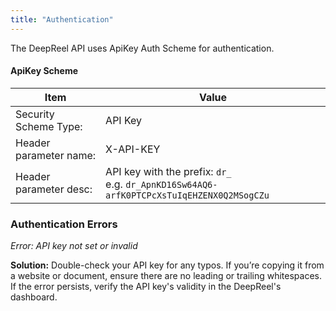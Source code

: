 ```yaml
---
title: "Authentication"
---
```


The DeepReel API uses ApiKey Auth Scheme for authentication.

#### ApiKey Scheme

| Item                   | Value                                                                                          |
| ---------------------- | ---------------------------------------------------------------------------------------------- |
| Security Scheme Type:  | API Key                                                                                        |
| Header parameter name: | X-API-KEY                                                                                      |
| Header parameter desc: | API key with the prefix: `dr_` <br/> e.g. `dr_ApnKD16Sw64AQ6-arfK0PTCPcXsTuIqEHZENX0Q2MSogCZu` |

### Authentication Errors

_Error: API key not set or invalid_

**Solution:** Double-check your API key for any typos. If you’re copying it from a website or document, ensure there are no leading or trailing whitespaces. If the error persists, verify the API key's validity in the DeepReel's dashboard.

